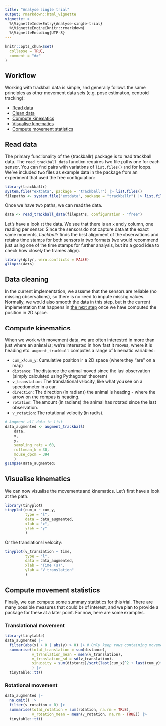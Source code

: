 ```yaml
---
title: "Analyse single trial"
output: rmarkdown::html_vignette
vignette: >
  %\VignetteIndexEntry{Analyse-single-trial}
  %\VignetteEngine{knitr::rmarkdown}
  %\VignetteEncoding{UTF-8}
---
```


```r
knitr::opts_chunk$set(
  collapse = TRUE,
  comment = "#>"
)
```

## Workflow {#workflow}

Working with trackball data is simple, and generally follows the same principles as other movement data sets (e.g. pose estimation, centroid tracking):

- [Read data](#read-data)
- [Clean data](#data-cleaning)
- [Compute kinematics](#compute-kinematics)
- [Visualise kinematics](#visualise)
- [Compute movement statistics](#movement-stats)

## Read data {#read-data}

The primary functionality of the {trackballr} package is to read trackball data. The `read_trackball_data` function requires two file paths one for each sensor. You can find pairs with variations of `list.files()` and for loops. We've included two files as example data in the package from an experiment that used the free configuration:

```r
library(trackballr)
system.file("extdata", package = "trackballr") |> list.files()
filepaths <- system.file("extdata", package = "trackballr") |> list.files(full.names = TRUE)
```

Once we have two paths, we can read the data.

```r
data <- read_trackball_data(filepaths, configuration = "free")
```

Let's have a look at the data. We see that there is an `x` and `y` column, one reading per sensor. Since the sensors do not capture data at the exact same moments, *trackballr* finds the best alignment of the observations and retains time stamps for both sensors in two formats (we would recommend just using one of the time stamps for further analysis, but it's a good idea to check how closely the frames align).

```r
library(dplyr, warn.conflicts = FALSE)
glimpse(data)
```

## Data cleaning {#data-cleaning}

In the current implementation, we assume that the sensors are reliable (no missing observations), so there is no need to impute missing values. Normally, we would also smooth the data in this step, but in the current implementation that happens in [the next step](#compute-kinematics) once we have computed the position in 2D space.

## Compute kinematics {#compute-kinematics}
When we work with movement data, we are often interested in more than just where an animal *is*; we're interested in how fast it moves, where it is heading etc. 
`augment_trackball` computes a range of kinematic variables:

- `cum_x`/`cum_y`: Cumulative position in a 2D space (where they "are" on a map)
- `distance`: The distance the animal moved since the last observation (simply calculated using Pythagoras' theorem)
- `v_translation`: The translational velocity, like what you see on a speedometer in a car.
- `direction`: The direction (in radians) the animal is heading - where the arrow on the compas is heading.
- `rotation`: The amount (in radians) the animal has rotated since the last observation.
- `v_rotation`: The rotational velocity (in rad/s).

```r
# Augment all data in list
data_augmented <- augment_trackball(
    data, 
    x, 
    y, 
    sampling_rate = 60,
    rollmean_k = 30,
    mouse_dpcm = 394
    )
glimpse(data_augmented)
```

## Visualise kinematics {#visualise}

We can now visualise the movements and kinematics. 
Let's first have a look at the path.

```r
library(tinyplot)
tinyplot(cum_x ~ cum_y, 
         type = "l",
         data = data_augmented,
         xlab = "x",
         ylab = "y"
         )
```

Or the translational velocity:

```r
tinyplot(v_translation ~ time, 
         type = "l",
         data = data_augmented,
         xlab = "Time (s)",
         ylab = "V_translation"
         )
```

## Compute movement statistics {#movement-stats}

Finally, we can compute some summary statistics for this trial. There are many possible measures that could be of interest, and we plan to provide a package for these at a later point. For now, here are some examples.

### Translational movement

```r
library(tinytable)
data_augmented |> 
  filter(abs(x) > 0 | abs(y) > 0) |> # Only keep rows containing movement
  summarise(total_translation = sum(distance),
            v_translation_mean = mean(v_translation),
            v_translation_sd = sd(v_translation),
            sinuosity = sum(distance)/sqrt(last(cum_x)^2 + last(cum_y)^2)
            ) |> 
  tinytable::tt()
```

### Rotational movement

```r
data_augmented |> 
  na.omit() |>
  filter(v_rotation > 0) |>
  summarise(total_rotation = sum(rotation, na.rm = TRUE),
            v_rotation_mean = mean(v_rotation, na.rm = TRUE)) |> 
  tinytable::tt()
```

